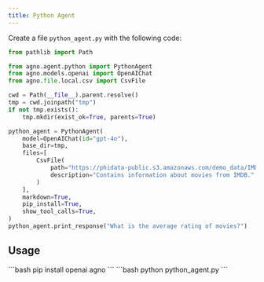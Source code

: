 ```yaml
---
title: Python Agent
---
```


Create a file `python_agent.py` with the following code:

```python python_agent.py
from pathlib import Path

from agno.agent.python import PythonAgent
from agno.models.openai import OpenAIChat
from agno.file.local.csv import CsvFile

cwd = Path(__file__).parent.resolve()
tmp = cwd.joinpath("tmp")
if not tmp.exists():
    tmp.mkdir(exist_ok=True, parents=True)

python_agent = PythonAgent(
    model=OpenAIChat(id="gpt-4o"),
    base_dir=tmp,
    files=[
        CsvFile(
            path="https://phidata-public.s3.amazonaws.com/demo_data/IMDB-Movie-Data.csv",
            description="Contains information about movies from IMDB.",
        )
    ],
    markdown=True,
    pip_install=True,
    show_tool_calls=True,
)
python_agent.print_response("What is the average rating of movies?")
```

## Usage

<Steps>
  <Snippet file="create-venv-step.mdx" />

  <Step title="Install libraries">
    ```bash
    pip install openai agno
    ```
  </Step>

  <Step title="Run the agent">
    ```bash
    python python_agent.py
    ```
  </Step>

</Steps>
